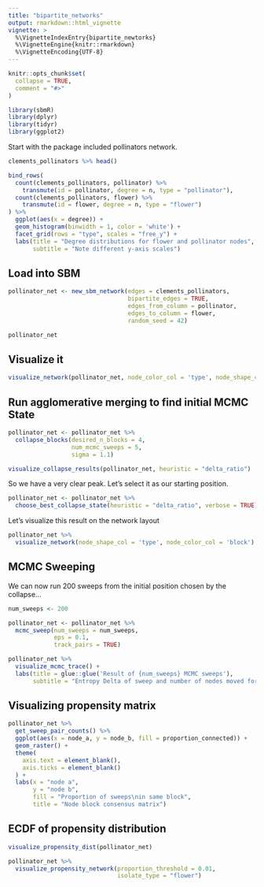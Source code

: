 ```yaml
---
title: "bipartite_networks"
output: rmarkdown::html_vignette
vignette: >
  %\VignetteIndexEntry{bipartite_newtorks}
  %\VignetteEngine{knitr::rmarkdown}
  %\VignetteEncoding{UTF-8}
---
```


```r
knitr::opts_chunk$set(
  collapse = TRUE,
  comment = "#>"
)
```

```r
library(sbmR)
library(dplyr)
library(tidyr)
library(ggplot2)
```


Start with the package included pollinators network.

```r
clements_pollinators %>% head()

bind_rows(
  count(clements_pollinators, pollinator) %>% 
    transmute(id = pollinator, degree = n, type = "pollinator"),
  count(clements_pollinators, flower) %>% 
    transmute(id = flower, degree = n, type = "flower")
) %>% 
  ggplot(aes(x = degree)) +
  geom_histogram(binwidth = 1, color = 'white') +
  facet_grid(rows = "type", scales = "free_y") +
  labs(title = "Degree distributions for flower and pollinator nodes",
       subtitle = "Note different y-axis scales")
```

## Load into SBM

```r
pollinator_net <- new_sbm_network(edges = clements_pollinators,
                                  bipartite_edges = TRUE,
                                  edges_from_column = pollinator,
                                  edges_to_column = flower,
                                  random_seed = 42)

pollinator_net
```

## Visualize it

```r
visualize_network(pollinator_net, node_color_col = 'type', node_shape_col = 'none')
```



## Run agglomerative merging to find initial MCMC State

```r
pollinator_net <- pollinator_net %>% 
  collapse_blocks(desired_n_blocks = 4,
                  num_mcmc_sweeps = 5,
                  sigma = 1.1)
```


```r
visualize_collapse_results(pollinator_net, heuristic = "delta_ratio")
```
So we have a very clear peak. Let's select it as our starting position. 

```r
pollinator_net <- pollinator_net %>% 
  choose_best_collapse_state(heuristic = "delta_ratio", verbose = TRUE)
```


Let's visualize this result on the network layout

```r
pollinator_net %>% 
  visualize_network(node_shape_col = 'type', node_color_col = 'block')
```

## MCMC Sweeping

We can now run 200 sweeps from the initial position chosen by the collapse...

```r
num_sweeps <- 200

pollinator_net <- pollinator_net %>%
  mcmc_sweep(num_sweeps = num_sweeps, 
             eps = 0.1, 
             track_pairs = TRUE)

pollinator_net %>% 
  visualize_mcmc_trace() +
  labs(title = glue::glue('Result of {num_sweeps} MCMC sweeps'),
       subtitle = "Entropy Delta of sweep and number of nodes moved for sweep")
```


## Visualizing propensity matrix

```r
pollinator_net %>% 
  get_sweep_pair_counts() %>% 
  ggplot(aes(x = node_a, y = node_b, fill = proportion_connected)) +
  geom_raster() +
  theme(
    axis.text = element_blank(),
    axis.ticks = element_blank()
  ) +
  labs(x = "node a", 
       y = "node b",
       fill = "Proportion of sweeps\nin same block",
       title = "Node block consensus matrix")
```

## ECDF of propensity distribution

```r
visualize_propensity_dist(pollinator_net)
```

```r
pollinator_net %>% 
  visualize_propensity_network(proportion_threshold = 0.01, 
                               isolate_type = "flower")
```





